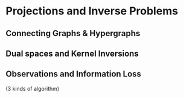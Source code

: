 # Projections and Inverse Problems

## Connecting Graphs \& Hypergraphs

## Dual spaces and Kernel Inversions

## Observations and Information Loss
(3 kinds of algorithm)
